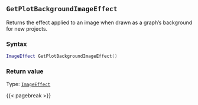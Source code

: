 ## `GetPlotBackgroundImageEffect`

Returns the effect applied to an image\index{Images!effects} when drawn as a graph's background for new projects.

### Syntax {-}

``` .lua
ImageEffect GetPlotBackgroundImageEffect()
```


### Return value {-}

Type: [`ImageEffect`](#imageeffect)


{{< pagebreak >}}